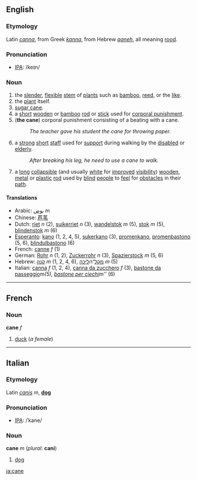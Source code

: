 ==English==
===Etymology===
Latin ''[[canna]]'', from Greek ''[[kanna]]'', from Hebrew ''[[qaneh]]'', all meaning [[rood]].

===Pronunciation===
*[[w:IPA|IPA]]: /keɪn/

===Noun===
#the [[slender]], [[flexible]] [[stem]] of [[plant|plants]] such as [[bamboo]], [[reed]], or the [[like]].
#the [[plant]] itself.
#[[sugar cane]].
#a [[short]] [[wooden]] or [[bamboo]] [[rod]] or [[stick]] used for [[corporal punishment]].
#('''the cane''') corporal punishment consisting of a beating with a cane.
#:''The teacher gave his student the cane for throwing paper.''
#a [[strong]] [[short]] [[staff]] used for [[support]] during walking by the [[disabled]] or [[elderly]].
#:''After breaking his leg, he need to use a cane to walk.''
#a [[long]] [[collapsible]] (and usually [[white]] for [[improved]] [[visibility]]) [[wooden]], [[metal]] or [[plastic]] [[rod]] used by [[blind]] [[people]] to [[feel]] for [[obstacle|obstacles]] in their [[path]].

====Translations====
*Arabic: [[بوص]] ''m''
*Chinese: [[芦苇]] 
*Dutch: [[riet]] ''n'' (2), [[suikerriet]] ''n'' (3), [[wandelstok]] ''m'' (5), [[stok]] ''m'' (5), [[blindenstok]] ''m'' (6)
*[[Esperanto]]: [[kano]] (1, 2, 4, 5), [[sukerkano]] (3), [[promenkano]], [[promenbastono]] (5, 6), [[blindulbastono]] (6)
*French: [[canne]] ''f'' (1)
*German: [[Rohr]] ''n'' (1, 2), [[Zuckerrohr]] ''n'' (3), [[Spazierstock]] ''m'' (5, 6)
*Hebrew: [[קנה]] ''m'' (1, 2, 4, 6), [[ מקל]]־ה[[ליכה]] ''m'' (5)
*Italian: [[canna]] ''f'' (1, 2, 4), [[canna da zucchero]] ''f'' (3), [[bastone da passeggio]]'' ''m'' (5), [[bastone per ciechi]] ''m'' (6)

----
==French==
===Noun===
'''cane''' ''f''

#[[duck]] (''a female'')

----
==Italian==
===Etymology===
Latin ''[[canis]]'' ''m'', '''[[dog]]'''

===Pronunciation===
*[[w:IPA|IPA]]: /ˈkane/

===Noun===
'''cane''' ''m'' (''plural'': '''cani''')

#[[dog]]
[[ja:cane]]